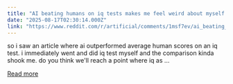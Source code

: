 ```yaml
---
title: "AI beating humans on iq tests makes me feel weird about myself cerebrum iq test"
date: "2025-08-17T02:30:14.000Z"
link: "https://www.reddit.com/r/artificial/comments/1msf7ev/ai_beating_humans_on_iq_tests_makes_me_feel_weird/"
---
```


so i saw an article where ai outperformed average human scores on an iq test. i immediately went and did iq test myself and the comparison kinda shook me. do you think we'll reach a point where iq as ...

[Read more](https://www.reddit.com/r/artificial/comments/1msf7ev/ai_beating_humans_on_iq_tests_makes_me_feel_weird/)
